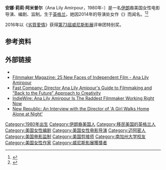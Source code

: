 {{Infobox person
| name         = Ana Lily Amirpour
| image        = Ana Lily Amirpour (cropped).jpg
| caption      = 
| birth_date   = 
| birth_place  = [[英格兰|英格兰]]
| residence    = [[洛杉矶|洛杉矶]]
| occupation   = 电影导演、编剧
| years_active = 2009年至今
| spouse       = 
| website      = {{url|http://www.analilyamirpour.com}}
| imagesize    =
}}
'''安娜·莉莉·阿米普尔'''（Ana Lily Amirpour，1980年-）是一名[[伊朗|伊朗]]裔美国女性电影导演、编剧、监制。生于[[英格兰|英格兰]]，她因2014年的导演处女作《{{le|女孩半夜不回家|A Girl Walks Home Alone at Night}}》而闻名。<ref>{{Cite web |url=https://www.youtube.com/watch?v=4wlm97DiUq8 |title=Talking to the Star and Director of 'A Girl Walks Home Alone at Night' - VICE Meets |access-date=2016-09-11 |archive-date=2021-01-09 |archive-url=https://web.archive.org/web/20210109222710/https://www.youtube.com/watch?v=4wlm97DiUq8 |dead-url=no }}</ref><ref>{{Cite web|url=http://noorfilmfestival.com/index.php/2012-winners|title=2012 Winners - Noor Iranian Film Festival|last=Festival|first=Noor Iranian Film|language=en-GB|access-date=2016-08-16|archive-url=https://web.archive.org/web/20190530221654/http://noorfilmfestival.com/index.php/2012-winners|archive-date=2019-05-30|dead-url=yes}}</ref>

2016年以《[[劣質愛情|劣質愛情]]》获得[[第73屆威尼斯影展|第73屆威尼斯影展]]评审团特别奖。

==参考资料==
{{reflist}}

==外部链接==
* {{IMDb name|3235877}}
*[http://filmmakermagazine.com/people/ana-lily-amirpour/#.VHrpFDHF98E Filmmaker Magazine: 25 New Faces of Independent Film - Ana Lily Amirpour] {{Wayback|url=http://filmmakermagazine.com/people/ana-lily-amirpour/#.VHrpFDHF98E |date=20201113202519 }}
*[http://www.fastcocreate.com/3038883/director-ana-lily-amirpours-guide-to-filmmaking-and-a-back-to-the-future-approach-to-creativ Fast Company: Director Ana Lily Amipour's Guide to Filmmaking and "Back to the Future" Approach to Creativity] {{Wayback|url=http://www.fastcocreate.com/3038883/director-ana-lily-amirpours-guide-to-filmmaking-and-a-back-to-the-future-approach-to-creativ |date=20170219201626 }} 
*[http://www.indiewire.com/article/ana-lily-amirpour-is-the-raddest-filmmaker-working-right-now-20141120 IndieWire: Ana Lily Amirpour Is The Raddest Filmmaker Working Right Now] {{Wayback|url=http://www.indiewire.com/article/ana-lily-amirpour-is-the-raddest-filmmaker-working-right-now-20141120 |date=20160304055809 }}
*[http://www.newrepublic.com/article/120376/interview-ana-lily-amirpour-director-iranian-vampire-movie New Republic: An Interview with the Director of 'A Girl Walks Home Alone at Night'] {{Wayback|url=http://www.newrepublic.com/article/120376/interview-ana-lily-amirpour-director-iranian-vampire-movie |date=20210120141745 }}

{{DEFAULTSORT:Amirpour, Ana Lily}}
[[Category:1980年出生|Category:1980年出生]]
[[Category:伊朗裔美国人|Category:伊朗裔美国人]]
[[Category:移民美国的英格兰人|Category:移民美国的英格兰人]]
[[Category:美国女性编剧|Category:美国女性编剧]]
[[Category:美国女性电影导演|Category:美国女性电影导演]]
[[Category:迈阿密人|Category:迈阿密人]]
[[Category:美国电影监制|Category:美国电影监制]]
[[Category:美国剪接师|Category:美国剪接师]]
[[Category:南加州大学校友|Category:南加州大学校友]]
[[Category:美国女性作家|Category:美国女性作家]]
[[Category:威尼斯影展獲獎者|Category:威尼斯影展獲獎者]]